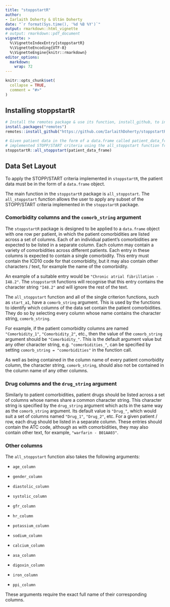 ```yaml
---
title: "stoppstartR"
author:
- Iarlaith Doherty & Ultán Doherty
date: "`r format(Sys.time(), '%d %B %Y')`"
output: rmarkdown::html_vignette
# output: rmarkdown::pdf_document
vignette: >
  %\VignetteIndexEntry{stoppstartR}
  %\VignetteEncoding{UTF-8}
  %\VignetteEngine{knitr::rmarkdown}
editor_options: 
  markdown: 
    wrap: 72
---
```


```r
knitr::opts_chunk$set(
  collapse = TRUE,
  comment = "#>"
)
```



## Installing stoppstartR

```r
# Install the remotes package & use its function, install_github, to install the stoppstartR package.
install.packages("remotes")
remotes::install_github("https://github.com/IarlaithDoherty/stoppstartR")

# Given patient data in the form of a data.frame called patient_data_frame, apply all of the
# implemented STOPP/START criteria using the all_stoppstart function from stoppstartR.
stoppstartR::all_stoppstart(patient_data_frame)

```

## Data Set Layout

To apply the STOPP/START criteria implemented in `stoppstartR`, the patient data must be in the form of a `data.frame` object.

The main function in the `stoppstartR` package is `all_stoppstart`. The `all_stoppstart` function allows the user to apply any subset of the STOPP/START criteria implemented in the `stoppstartR` package.

### Comorbidity columns and the `comorb_string` argument

The `stoppstartR` package is designed to be applied to a `data.frame` object with one row per patient, in which the patient comorbidities are listed across a set of columns. Each of an individual patient's comorbidities are expected to be listed in a separate column. Each column may contain a variety of comorbidities across different patients. Each entry in these columns is expected to contain a single comorbidity. This entry must contain the ICD10 code for that comorbidity, but it may also contain other characters / text, for example the name of the comorbidity.

An example of a suitable entry would be `"Chronic atrial fibrillation - I48.2"`. The `stoppstartR` functions will recognise that this entry contains the character string `"I48.2"` and will ignore the rest of the text.

The `all_stoppstart` function and all of the single criterion functions, such as `start_a1`, have a `comorb_string` argument. This is used by the functions to identify which columns of the data set contain the patient comorbidities. They do so by selecting every column whose name contains the character string, `comorb_string`.

For example, if the patient comorbidity columns are named `"Comorbidity_1"`, `"Comorbidity_2"`, etc., then the value of the `comorb_string` argument should be `"Comorbidity_"`. This is the default argument value but any other character string, e.g. `"comorbidities_"`, can be specified by setting `comorb_string = "comorbidities"` in the function call.

As well as being contained in the column name of every patient comorbidity column, the character string, `comorb_string`, should also not be contained in the column name of any other columns.

### Drug columns and the `drug_string` argument

Similarly to patient comorbidities, patient drugs should be listed across a set of columns whose names share a common character string. This character string is specified by the `drug_string` argument which acts in the same way as the `comorb_string` argument. Its default value is `"Drug_"`, which would suit a set of columns named `"Drug_1"`, `"Drug_2"`, etc. For a given patient / row, each drug should be listed in a separate column. These entries should contain the ATC code, although as with comorbidities, they may also contain other text, for example, `"warfarin - B01AA03"`.

### Other columns

The `all_stoppstart` function also takes the following arguments:

-   `age_column`

-   `gender_column`

-   `diastolic_column`

-   `systolic_column`

-   `gfr_column`

-   `hr_column`

-   `potassium_column`

-   `sodium_column`

-   `calcium_column`

-   `asa_column`

-   `digoxin_column`

-   `iron_column`

-   `ppi_column`

These arguments require the exact full name of their corresponding columns.
